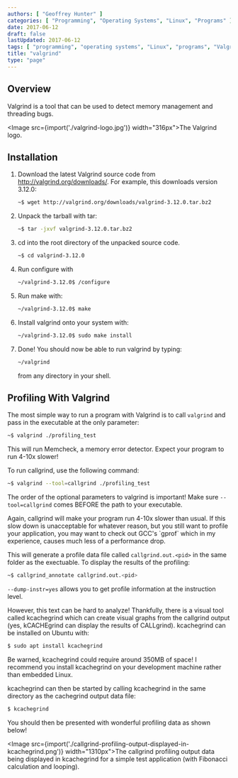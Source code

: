 ```yaml
---
authors: [ "Geoffrey Hunter" ]
categories: [ "Programming", "Operating Systems", "Linux", "Programs" ]
date: 2017-06-12
draft: false
lastUpdated: 2017-06-12
tags: [ "programming", "operating systems", "Linux", "programs", "Valgrind", "memory management", "C", "C++", "kcachegrind" ]
title: "valgrind"
type: "page"
---
```



## Overview

Valgrind is a tool that can be used to detect memory management and threading bugs.

<Image src={import('./valgrind-logo.jpg')} width="316px">The Valgrind logo.</Image>

## Installation

1. Download the latest Valgrind source code from http://valgrind.org/downloads/. For example, this downloads version 3.12.0:  

    ```sh
    ~$ wget http://valgrind.org/downloads/valgrind-3.12.0.tar.bz2
    ```

2. Unpack the tarball with tar:   

    ```sh
    ~$ tar -jxvf valgrind-3.12.0.tar.bz2
    ```

3. cd into the root directory of the unpacked source code.  

    ```sh    
    ~$ cd valgrind-3.12.0
    ```

4. Run configure with  

    ```sh    
    ~/valgrind-3.12.0$ /configure
    ```

5. Run make with:  

    ```sh    
    ~/valgrind-3.12.0$ make
    ```

6. Install valgrind onto your system with:  

    ```sh    
    ~/valgrind-3.12.0$ sudo make install
    ```

7. Done! You should now be able to run valgrind by typing:  

    ```sh
    ~/valgrind
    ```

    from any directory in your shell.


## Profiling With Valgrind

The most simple way to run a program with Valgrind is to call `valgrind` and pass in the executable at the only parameter:

```sh    
~$ valgrind ./profiling_test
```

This will run Memcheck, a memory error detector. Expect your program to run 4-10x slower!

To run callgrind, use the following command:

```sh    
~$ valgrind --tool=callgrind ./profiling_test
```

The order of the optional parameters to valgrind is important! Make sure `--tool=callgrind` comes BEFORE the path to your executable.

<Aside type="caution">
Again, callgrind will make your program run 4-10x slower than usual. If this slow down is unacceptable for whatever reason, but you still want to profile your application, you may want to check out GCC's `gprof` which in my experience, causes much less of a performance drop.
</Aside>

This will generate a profile data file called `callgrind.out.<pid>` in the same folder as the exectuable. To display the results of the profiling:

```sh
~$ callgrind_annotate callgrind.out.<pid>
```

`--dump-instr=yes` allows you to get profile information at the instruction level.

However, this text can be hard to analyze! Thankfully, there is a visual tool called kcachegrind which can create visual graphs from the callgrind output (yes, kCACHEgrind can display the results of CALLgrind). kcachegrind can be installed on Ubuntu with:

```sh
$ sudo apt install kcachegrind
```

Be warned, kcachegrind could require around 350MB of space! I recommend you install kcachegrind on your development machine rather than embedded Linux.

kcachegrind can then be started by calling kcachegrind in the same directory as the cachegrind output data file:

```sh
$ kcachegrind
```

You should then be presented with wonderful profiling data as shown below!

<Image src={import('./callgrind-profiling-output-displayed-in-kcachegrind.png')} width="1310px">The callgrind profiling output data being displayed in kcachegrind for a simple test application (with Fibonacci calculation and looping).</Image>
